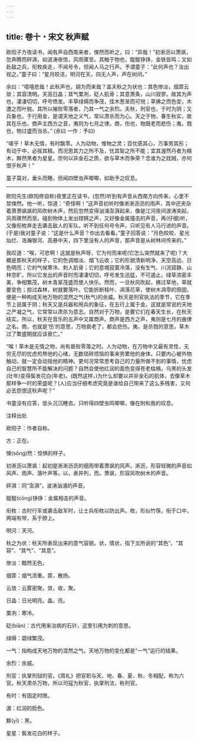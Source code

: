 ```yaml
---
---
---
```

title: 卷十・宋文 秋声赋
---

欧阳子方夜读书，闻有声自西南来者，悚然而听之，曰：“异哉！”初淅沥以萧飒，忽奔腾而砰湃，如波涛夜惊，风雨骤至。其触于物也，鏦鏦铮铮，金铁皆鸣；又如赴敌之兵，衔枚疾走，不闻号令，但闻人马之行声。予谓童子：“此何声也？汝出视之。”童子曰：“星月皎洁，明河在天，四无人声，声在树间。”

余曰：“噫嘻悲哉！此秋声也，胡为而来哉？盖夫秋之为状也：其色惨淡，烟霏云敛；其容清明，天高日晶；其气栗冽，砭人肌骨；其意萧条，山川寂寥。故其为声也，凄凄切切，呼号愤发。丰草绿缛而争茂，佳木葱茏而可悦；草拂之而色变，木遭之而叶脱。其所以摧败零落者，乃其一气之余烈。夫秋，刑官也，于时为阴；又兵象也，于行用金，是谓天地之义气，常以肃杀而为心。天之于物，春生秋实，故其在乐也，商声主西方之音，夷则为七月之律。商，伤也，物既老而悲伤；夷，戮也，物过盛而当杀。” (余曰 一作：予曰)

“嗟乎！草木无情，有时飘零。人为动物，惟物之灵；百忧感其心，万事劳其形；有动于中，必摇其精。而况思其力之所不及，忧其智之所不能；宜其渥然丹者为槁木，黟然黑者为星星。奈何以非金石之质，欲与草木而争荣？念谁为之戕贼，亦何恨乎秋声！”

童子莫对，垂头而睡。但闻四壁虫声唧唧，如助予之叹息。

----------------

欧阳先生(欧阳修自称)夜里正在读书，(忽然)听到有声音从西南方向传来，心里不禁悚然。他一听，惊道：“奇怪啊！”这声音初听时像淅淅沥沥的雨声，其中还夹杂着萧萧飒飒的风吹树木声，然后忽然变得汹涌澎湃起来，像是江河夜间波涛突起、风雨骤然而至。碰到物体上发出铿锵之声，又好像金属撞击的声音，再(仔细)听，又像衔枚奔走去袭击敌人的军队，听不到任何号令声，只听见有人马行进的声音。(于是)我对童子说：“这是什么声音？你出去看看。”童子回答说：“月色皎皎、星光灿烂、浩瀚银河、高悬中天，四下里没有人的声音，那声音是从树林间传来的。”

我叹道：“唉，可悲啊！这就是秋声呀，它为何而来呢(它怎么突然就来了呢)？大概是那秋天的样子，它的色调暗淡、烟飞云收；它的形貌清新明净、天空高远、日色明亮；它的气候寒冷、刺人肌骨；它的意境寂寞冷落，没有生气、川流寂静、山林空旷。所以它发出的声音时而凄凄切切，呼号发生迅猛，不可遏止。绿草浓密丰美，争相繁茂，树木青翠茂盛而使人快乐。然而，一旦秋风吹起，拂过草地，草就要变色；掠过森林，树就要落叶。它能折断枝叶、凋落花草，使树木凋零的原因，便是一种构成天地万物的混然之气(秋气)的余威。秋天是刑官执法的季节，它在季节上说属于阴；秋天又是兵器和用兵的象征，在五行上属于金。这就是常说的天地之严凝之气，它常常以肃杀为意志。自然对于万物，是要它们在春天生长，在秋天结实。所以，秋天在音乐的五声中又属商声。商声是西方之声，夷则是七月的曲律之名。商，也就是‘伤’的意思，万物衰老了，都会悲伤。夷，是杀戮的意思，草木过了繁盛期就应该衰亡。”

“唉！草木是无情之物，尚有衰败零落之时。人为动物，在万物中又最有灵性，无穷无尽的忧虑煎熬他的心绪，无数琐碎烦恼的事来劳累他的身体。只要内心被外物触动，就一定会动摇他的精神。更何况常常思考自己的力量所做不到的事情，忧虑自己的智慧所不能解决的问题？自然会使他红润的面色变得苍老枯槁，乌黑的头发(壮年)变得鬓发花白(年老)。(既然这样，)为什么却要以并非金石的肌体，去像草木那样争一时的荣盛呢？(人)应当仔细考虑究竟是谁给自己带来了这么多残害，又何必去怨恨这秋声呢？”

书童没有应答，低头沉沉睡去。只听得四壁虫鸣唧唧，像在附和我的叹息。

注释出处

欧阳子：作者自称。

方：正在。

悚(sǒng)然：惊惧的样子。

初淅沥以萧飒：起初是淅淅沥沥的细雨带着萧飒的风声。淅沥，形容轻微的声音如风声、雨声、落叶声等。以，表并列，而。萧飒，形容风吹树木的声音。

砰湃：同“澎湃”，波涛汹涌的声音。

鏦鏦(cōng)铮铮：金属相击的声音。

衔枚：古时行军或袭击敌军时，让士兵衔枚以防出声。枚，形似竹筷，衔于口中，两端有带，系于脖上。

明河：天河。

秋之为状：秋天所表现出来的意气容貌。状，情状，指下文所说的“其色”、“其容”、“其气”、“其意”。

惨淡：黯然无色。

烟霏：烟气浓重。霏，散扬。

云敛：云雾密聚。敛，收，聚。

日晶：日光明亮。晶，亮。

栗冽：寒冷。

砭(biān)：古代用来治病的石针，这里引用为刺的意思。

绿缛：碧绿繁茂。

一气：指构成天地万物的混然之气。天地万物的变化都是“一气”运行的结果。

余烈：余威。

刑官：执掌刑狱的官。《周礼》把官职与天、地、春、夏、秋、冬相配，称为六官。秋天肃杀万物，所以司寇为秋官，执掌刑法，称刑官。

有时：有固定时限。

渥：红润的脸色。

黟(yī)：黑。

星星：鬓发花白的样子。

